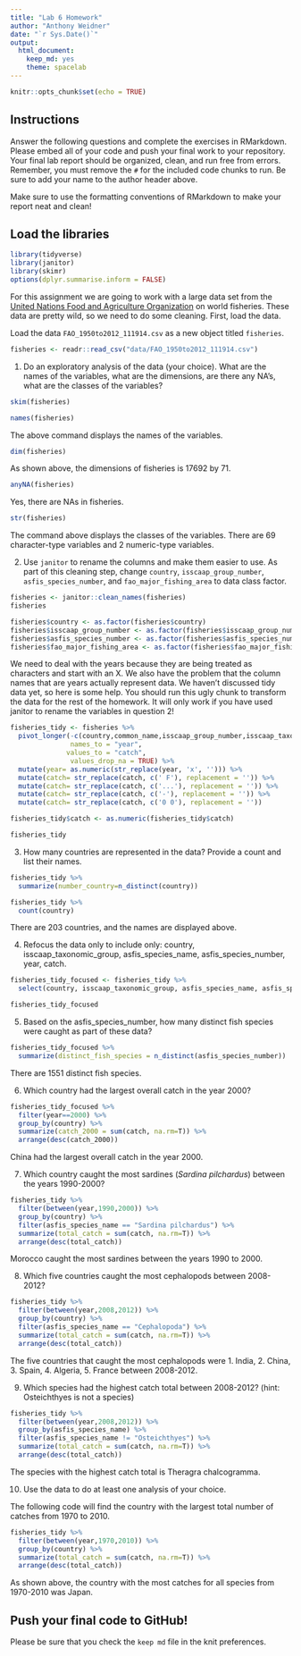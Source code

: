 ```yaml
---
title: "Lab 6 Homework"
author: "Anthony Weidner"
date: "`r Sys.Date()`"
output:
  html_document: 
    keep_md: yes
    theme: spacelab
---
```


```r
knitr::opts_chunk$set(echo = TRUE)
```

## Instructions
Answer the following questions and complete the exercises in RMarkdown. Please embed all of your code and push your final work to your repository. Your final lab report should be organized, clean, and run free from errors. Remember, you must remove the `#` for the included code chunks to run. Be sure to add your name to the author header above.  

Make sure to use the formatting conventions of RMarkdown to make your report neat and clean!  

## Load the libraries
```r
library(tidyverse)
library(janitor)
library(skimr)
options(dplyr.summarise.inform = FALSE)
```

For this assignment we are going to work with a large data set from the [United Nations Food and Agriculture Organization](http://www.fao.org/about/en/) on world fisheries. These data are pretty wild, so we need to do some cleaning. First, load the data.  

Load the data `FAO_1950to2012_111914.csv` as a new object titled `fisheries`.
```r
fisheries <- readr::read_csv("data/FAO_1950to2012_111914.csv")
```

1. Do an exploratory analysis of the data (your choice). What are the names of the variables, what are the dimensions, are there any NA's, what are the classes of the variables?  
```r
skim(fisheries)
```

```r
names(fisheries)
```

The above command displays the names of the variables.

```r
dim(fisheries)
```

As shown above, the dimensions of fisheries is 17692 by 71. 

```r
anyNA(fisheries)
```

Yes, there are NAs in fisheries.

```r
str(fisheries)
```

The command above displays the classes of the variables. There are 69 character-type variables and 2 numeric-type variables.

2. Use `janitor` to rename the columns and make them easier to use. As part of this cleaning step, change `country`, `isscaap_group_number`, `asfis_species_number`, and `fao_major_fishing_area` to data class factor. 
```r
fisheries <- janitor::clean_names(fisheries)
fisheries
```

```r
fisheries$country <- as.factor(fisheries$country)
fisheries$isscaap_group_number <- as.factor(fisheries$isscaap_group_number)
fisheries$asfis_species_number <- as.factor(fisheries$asfis_species_number)
fisheries$fao_major_fishing_area <- as.factor(fisheries$fao_major_fishing_area)
```

We need to deal with the years because they are being treated as characters and start with an X. We also have the problem that the column names that are years actually represent data. We haven't discussed tidy data yet, so here is some help. You should run this ugly chunk to transform the data for the rest of the homework. It will only work if you have used janitor to rename the variables in question 2!
```r
fisheries_tidy <- fisheries %>% 
  pivot_longer(-c(country,common_name,isscaap_group_number,isscaap_taxonomic_group,asfis_species_number,asfis_species_name,fao_major_fishing_area,measure),
               names_to = "year",
              values_to = "catch",
               values_drop_na = TRUE) %>% 
  mutate(year= as.numeric(str_replace(year, 'x', ''))) %>% 
  mutate(catch= str_replace(catch, c(' F'), replacement = '')) %>% 
  mutate(catch= str_replace(catch, c('...'), replacement = '')) %>% 
  mutate(catch= str_replace(catch, c('-'), replacement = '')) %>% 
  mutate(catch= str_replace(catch, c('0 0'), replacement = ''))

fisheries_tidy$catch <- as.numeric(fisheries_tidy$catch)
```


```r
fisheries_tidy
```

3. How many countries are represented in the data? Provide a count and list their names.
```r
fisheries_tidy %>% 
  summarize(number_country=n_distinct(country))
```

```r
fisheries_tidy %>%
  count(country)
```

There are 203 countries, and the names are displayed above.

4. Refocus the data only to include only: country, isscaap_taxonomic_group, asfis_species_name, asfis_species_number, year, catch.
```r
fisheries_tidy_focused <- fisheries_tidy %>%
  select(country, isscaap_taxonomic_group, asfis_species_name, asfis_species_number, year, catch)

fisheries_tidy_focused
```

5. Based on the asfis_species_number, how many distinct fish species were caught as part of these data?
```r
fisheries_tidy_focused %>%
  summarize(distinct_fish_species = n_distinct(asfis_species_number))
```

There are 1551 distinct fish species.

6. Which country had the largest overall catch in the year 2000?
```r
fisheries_tidy_focused %>%
  filter(year==2000) %>%
  group_by(country) %>%
  summarize(catch_2000 = sum(catch, na.rm=T)) %>%
  arrange(desc(catch_2000))
```

China had the largest overall catch in the year 2000.

7. Which country caught the most sardines (_Sardina pilchardus_) between the years 1990-2000?
```r
fisheries_tidy %>%
  filter(between(year,1990,2000)) %>%
  group_by(country) %>%
  filter(asfis_species_name == "Sardina pilchardus") %>%
  summarize(total_catch = sum(catch, na.rm=T)) %>%
  arrange(desc(total_catch))

```

Morocco caught the most sardines between the years 1990 to 2000.


8. Which five countries caught the most cephalopods between 2008-2012?
```r
fisheries_tidy %>%
  filter(between(year,2008,2012)) %>%
  group_by(country) %>%
  filter(asfis_species_name == "Cephalopoda") %>%
  summarize(total_catch = sum(catch, na.rm=T)) %>%
  arrange(desc(total_catch))
```

The five countries that caught the most cephalopods were 1. India, 2. China, 3. Spain, 4. Algeria, 5. France between 2008-2012.


9. Which species had the highest catch total between 2008-2012? (hint: Osteichthyes is not a species)
```r
fisheries_tidy %>%
  filter(between(year,2008,2012)) %>%
  group_by(asfis_species_name) %>%
  filter(asfis_species_name != "Osteichthyes") %>%
  summarize(total_catch = sum(catch, na.rm=T)) %>%
  arrange(desc(total_catch))
```

The species with the highest catch total is Theragra chalcogramma. 

10. Use the data to do at least one analysis of your choice.

The following code will find the country with the largest total number of catches from 1970 to 2010. 

```r
fisheries_tidy %>%
  filter(between(year,1970,2010)) %>%
  group_by(country) %>%
  summarize(total_catch = sum(catch, na.rm=T)) %>%
  arrange(desc(total_catch))
```

As shown above, the country with the most catches for all species from 1970-2010 was Japan.

## Push your final code to GitHub!
Please be sure that you check the `keep md` file in the knit preferences.   